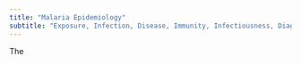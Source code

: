 ```yaml
---
title: "Malaria Epidemiology"
subtitle: "Exposure, Infection, Disease, Immunity, Infectiousness, Diagnostics & Detection"
---
```


The 
